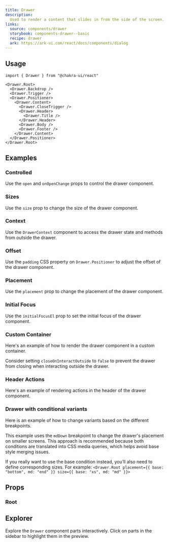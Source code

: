 ```yaml
---
title: Drawer
description:
  Used to render a content that slides in from the side of the screen.
links:
  source: components/drawer
  storybook: components-drawer--basic
  recipe: drawer
  ark: https://ark-ui.com/react/docs/components/dialog
---
```


<ExampleTabs name="drawer-basic" />

## Usage

```tsx
import { Drawer } from "@chakra-ui/react"
```

```tsx
<Drawer.Root>
  <Drawer.Backdrop />
  <Drawer.Trigger />
  <Drawer.Positioner>
    <Drawer.Content>
      <Drawer.CloseTrigger />
      <Drawer.Header>
        <Drawer.Title />
      </Drawer.Header>
      <Drawer.Body />
      <Drawer.Footer />
    </Drawer.Content>
  </Drawer.Positioner>
</Drawer.Root>
```

## Examples

### Controlled

Use the `open` and `onOpenChange` props to control the drawer component.

<ExampleTabs name="drawer-controlled" />

### Sizes

Use the `size` prop to change the size of the drawer component.

<ExampleTabs name="drawer-with-sizes" />

### Context

Use the `DrawerContext` component to access the drawer state and methods from
outside the drawer.

<ExampleTabs name="drawer-with-context" />

### Offset

Use the `padding` CSS property on `Drawer.Positioner` to adjust the offset of
the drawer component.

<ExampleTabs name="drawer-with-offset" />

### Placement

Use the `placement` prop to change the placement of the drawer component.

<ExampleTabs name="drawer-with-placement" />

### Initial Focus

Use the `initialFocusEl` prop to set the initial focus of the drawer component.

<ExampleTabs name="drawer-with-initial-focus" />

### Custom Container

Here's an example of how to render the drawer component in a custom container.

Consider setting `closeOnInteractOutside` to `false` to prevent the drawer from
closing when interacting outside the drawer.

<ExampleTabs name="drawer-with-custom-container" />

### Header Actions

Here's an example of rendering actions in the header of the drawer component.

<ExampleTabs name="drawer-with-header-actions" />

### Drawer with conditional variants

Here is an example of how to change variants based on the different breakpoints.

This example uses the `mdDown` breakpoint to change the drawer's placement on
smaller screens. This approach is recommended because both conditions are
translated into CSS media queries, which helps avoid base style merging issues.

If you really want to use the base condition instead, you’ll also need to define
corresponding sizes. For example:
`<Drawer.Root placement={{ base: "bottom", md: "end" }} size={{ base: "xs", md: "md" }}>`

<ExampleTabs name="drawer-with-conditional-variants" />

## Props

### Root

<PropTable component="Drawer" part="Root" />

## Explorer

Explore the `Drawer` component parts interactively. Click on parts in the
sidebar to highlight them in the preview.

<Explorer name="drawer-basic" />
